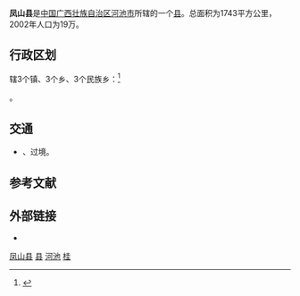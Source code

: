 {{Otheruses|subject=中國广西壮族自治区的鳳山縣|other=鳳山的其他涵義|鳳山}}
{{Infobox China County
|Belong = [[广西壮族自治区|广西壮族自治区]][[河池市|河池市]]
}}
'''凤山县'''是[[中国|中国]][[广西壮族自治区|广西壮族自治区]][[河池市|河池市]]所辖的一个[[县|县]]。总面积为1743平方公里，2002年人口为19万。

==行政区划==
辖3个镇、3个乡、3个民族乡：<ref>{{PRC admin/ref sgc|45/12/23/000/000}}</ref>

{{PRC admin/children|45/12/23/000/000}}。

== 交通 ==
* {{中国国道名|243}}、{{中国国道名|357}}过境。

== 参考文献 ==
{{reflist}}

== 外部链接 ==
* {{Official website|http://www.gxfsx.gov.cn/|name=凤山县人民政府门户网站}}

{{凤山县行政区划}}
{{河池市行政区划}}
{{广西行政区划}}
{{国家级贫困县|前}}

[[Category:凤山县|]]
[[Category:河池区县市|县]]
[[Category:广西县份|河池]]
[[Category:原国家级贫困县|桂]]